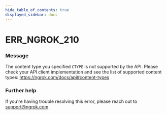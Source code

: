 ```yaml
---
hide_table_of_contents: true
displayed_sidebar: docs
---
```



# ERR_NGROK_210

### Message

The content type you specified `CTYPE` is not supported by the API. Please check your API client implementation and see the list of supported content types: https://ngrok.com/docs/api#content-types

<ErrorDetails error="err_ngrok_210" />

### Further help

If you're having trouble resolving this error, please reach out to [support@ngrok.com](mailto:support@ngrok.com?subject=Help%20with%20ERR_NGROK_210)

